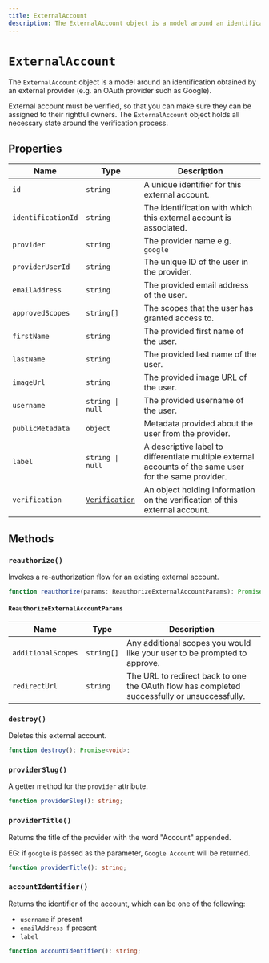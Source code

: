 ```yaml
---
title: ExternalAccount
description: The ExternalAccount object is a model around an identification obtained by an external provider (e.g. an OAuth provider such as Google).
---
```


# `ExternalAccount`

The `ExternalAccount` object is a model around an identification obtained by an external provider (e.g. an OAuth provider such as Google).

External account must be verified, so that you can make sure they can be assigned to their rightful owners. The `ExternalAccount` object holds all necessary state around the verification process.

## Properties

| Name | Type | Description |
| --- | --- | --- |
| `id` | `string` | A unique identifier for this external account. |
| `identificationId` | `string` | The identification with which this external account is associated. |
| `provider` | `string` | The provider name e.g. `google` |
| `providerUserId` | `string` | The unique ID of the user in the provider. |
| `emailAddress` | `string` | The provided email address of the user. |
| `approvedScopes` | `string[]` | The scopes that the user has granted access to. |
| `firstName` | `string` | The provided first name of the user. |
| `lastName` | `string` | The provided last name of the user. |
| `imageUrl` | `string` | The provided image URL of the user. |
| `username` | `string \| null` | The provided username of the user. |
| `publicMetadata` | `object` | Metadata provided about the user from the provider. |
| `label` | `string \| null` | A descriptive label to differentiate multiple external accounts of the same user for the same provider. |
| `verification` | [`Verification`](/docs/references/javascript/types/verification) | An object holding information on the verification of this external account. |

## Methods

### `reauthorize()`

Invokes a re-authorization flow for an existing external account.

```typescript
function reauthorize(params: ReauthorizeExternalAccountParams): Promise<ExternalAccount>;
```

#### `ReauthorizeExternalAccountParams`

| Name | Type | Description |
| --- | --- | --- |
| `additionalScopes` | `string[]` | Any additional scopes you would like your user to be prompted to approve. |
| `redirectUrl` | `string` | The URL to redirect back to one the OAuth flow has completed successfully or unsuccessfully. |

### `destroy()`

Deletes this external account.

```typescript
function destroy(): Promise<void>;
```

### `providerSlug()`

A getter method for the `provider` attribute.

```typescript
function providerSlug(): string;
```

### `providerTitle()`

Returns the title of the provider with the word "Account" appended.

EG: if `google` is passed as the parameter, `Google Account` will be returned.

```typescript
function providerTitle(): string;
```

### `accountIdentifier()`

Returns the identifier of the account, which can be one of the following:

- `username` if present
- `emailAddress` if present
- `label`

```typescript
function accountIdentifier(): string;
```
